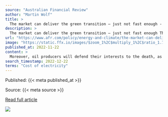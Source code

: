 ```yaml
---
source: "Australian Financial Review"
author: "Martin Wolf"
title: >
  The market can deliver the green transition – just not fast enough - The Australian Financial Review
description: >
  The market can deliver the green transition – just not fast enough The Australian Financial Review
url: "https://www.afr.com/policy/energy-and-climate/the-market-can-deliver-the-green-transition-just-not-fast-enough-20221123-p5c0kd"
image: "https://static.ffx.io/images/$zoom_1%2C$multiply_1%2C$ratio_1.777778%2C$width_1059%2C$x_421%2C$y_421/t_crop_custom/c_scale%2Cw_800%2Cq_88%2Cf_jpg/t_afr_opinion_no_age_social_wm/cdd902a26abd099bd30dfb004e3bc033419fc150"
published_at: 2022-11-22
content: >
  Moreover, oil producers will defend their interests to the death, as they showed at COP27 in Egypt. If one doubts just how difficult it is to halt a profitable business, take a look at the history of… [+4251 chars]
search_timestamp: 2022-12-22
terms: "Cost of electricity"
---
```



Published: {{< meta published_at >}}


Source: {{< meta source >}}


[Read full article]({{< meta url >}}){target='_blank'}



![](`r rmarkdown::metadata$image[1]`)
